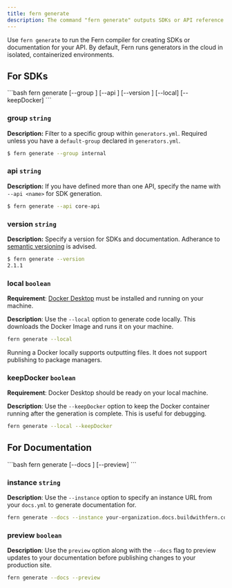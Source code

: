 ```yaml
---
title: fern generate
description: The command "fern generate" outputs SDKs or API reference documentation from your API definition, defined in OpenAPI or Fern Definition.
---
```


Use `fern generate` to run the Fern compiler for creating SDKs or documentation for your API. By default, Fern runs generators in the cloud
in isolated, containerized environments.

## For SDKs

<CodeBlock title = "SDK Generation Command">
```bash
fern generate [--group <group>] [--api <api>] [--version <version>] [--local] [--keepDocker]
```
</CodeBlock>

### group `string`

**Description:** Filter to a specific group within `generators.yml`. Required unless you have a `default-group` declared in `generators.yml`.

```bash
$ fern generate --group internal
```

### api `string`

**Description:** If you have defined more than one API, specify the name with `--api <name>` for SDK generation.

```bash
$ fern generate --api core-api
```

### version `string`

**Description:** Specify a version for SDKs and documentation. Adherance to [semantic versioning](https://semver.org/) is advised.

```bash
$ fern generate --version
2.1.1
```

### local   `boolean`

**Requirement**: [Docker Desktop](https://www.docker.com/products/docker-desktop/) must be installed and running on your machine.

**Description**: Use the `--local` option to generate code locally. This downloads the Docker Image and runs it on your machine.

```bash
fern generate --local
```

<Info>Running a Docker locally supports outputting files. It does not support publishing to package managers.</Info>

### keepDocker  `boolean`

**Requirement**: Docker Desktop should be ready on your local machine.

**Description**: Use the `--keepDocker` option to keep the Docker container running after the generation is complete. This is useful for debugging.

```bash
fern generate --local --keepDocker
```

## For Documentation

<CodeBlock title = "Documentation Generation Command">
```bash
fern generate [--docs <instance-url>] [--preview]
```
</CodeBlock>

### instance `string`

**Description**: Use the `--instance` option to specify an instance URL from your `docs.yml` to generate documentation for.

```bash
fern generate --docs --instance your-organization.docs.buildwithfern.com
```

### preview `boolean`
**Description**: Use the `preview` option along with the `--docs` flag to preview updates to your documentation before publishing changes to your production site. 

```bash
fern generate --docs --preview
```